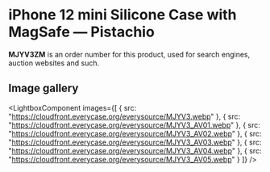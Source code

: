 
# iPhone 12 mini Silicone Case with MagSafe — Pistachio

<Callout type='info' emoji='👉🏻'>**MJYV3ZM** is an order number for this product, used for search engines, auction websites and such.</Callout>

## Image gallery

<LightboxComponent
    images={[
      {
        src: "https://cloudfront.everycase.org/everysource/MJYV3.webp"
      },
      {
        src: "https://cloudfront.everycase.org/everysource/MJYV3_AV01.webp"
      },
      {
        src: "https://cloudfront.everycase.org/everysource/MJYV3_AV02.webp"
      },
      {
        src: "https://cloudfront.everycase.org/everysource/MJYV3_AV03.webp"
      },
      {
        src: "https://cloudfront.everycase.org/everysource/MJYV3_AV04.webp"
      },
      {
        src: "https://cloudfront.everycase.org/everysource/MJYV3_AV05.webp"
      }
    ]}
  />
